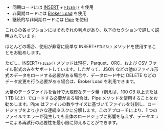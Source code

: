 - 同期ロードには [INSERT](../../sql-reference/sql-statements/loading_unloading/INSERT.md) + [`FILES()`](../../sql-reference/sql-functions/table-functions/files.md) を使用
- 非同期ロードには [Broker Load](../../sql-reference/sql-statements/loading_unloading/BROKER_LOAD.md) を使用
- 継続的な非同期ロードには [Pipe](../../sql-reference/sql-statements/loading_unloading/pipe/CREATE_PIPE.md) を使用

これらの各オプションにはそれぞれの利点があり、以下のセクションで詳しく説明されています。

ほとんどの場合、使用が非常に簡単な INSERT+`FILES()` メソッドを使用することをお勧めします。

ただし、INSERT+`FILES()` メソッドは現在、Parquet、ORC、および CSV ファイル形式のみをサポートしています。したがって、JSON などの他のファイル形式のデータをロードする必要がある場合や、データロード中に DELETE などのデータ変更を行う必要がある場合は、Broker Load を利用できます。

大量のデータファイルを合計で大規模なデータ量（例えば、100 GB 以上または 1 TB 以上）でロードする必要がある場合は、Pipe メソッドを使用することをお勧めします。Pipe はファイルの数やサイズに基づいてファイルを分割し、ロードジョブをより小さな連続タスクに分解します。このアプローチにより、1 つのファイルでエラーが発生しても全体のロードジョブに影響を与えず、データエラーによる再試行の必要性を最小限に抑えることができます。
